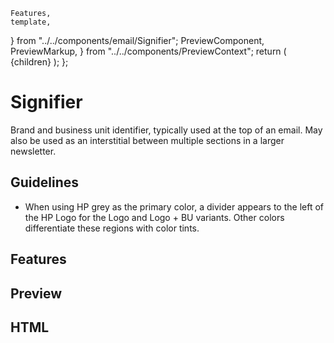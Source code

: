     Features,
    template,
} from "../../components/email/Signifier";
    PreviewComponent,
    PreviewMarkup,
} from "../../components/PreviewContext";
    return (
        <PreviewLayout inline={inline} tools>
            {children}
        </PreviewLayout>
    );
};

# Signifier

Brand and business unit identifier, typically used at the top of an email. May also be used as an interstitial between multiple sections in a larger newsletter.

## Guidelines

-   When using HP grey as the primary color, a divider appears to the left of the HP Logo for the Logo and Logo + BU variants.
    Other colors differentiate these regions with color tints.

<LinkButton
    href="https://litmus.com/checklist/emails/public/ac904f0"
    target="_blank"
    label="View in Litmus"
/>

## Features

<Features />

## Preview

<PreviewComponent label="signifier" Component={Signifier} />

## HTML

<PreviewMarkup label="signifier" template={template} />
